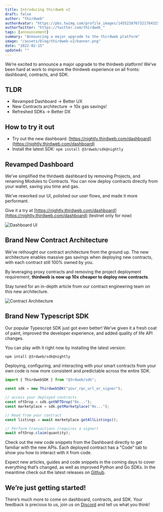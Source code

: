 ```yaml
---
title: Introducing thirdweb v2
draft: false
author: "thirdweb"
authorAvatar: "https://pbs.twimg.com/profile_images/1455238767321784325/Xi_Xwzwg_400x400.jpg"
authorTwitter: "https://twitter.com/thirdweb_"
tags: [announcement]
summary: "Announcing a major upgrade to the thirdweb platform"
image: "/assets/blog/thirdweb-v2/banner.png"
date: "2022-02-15"
updated: ""
---
```


We’re excited to announce a major upgrade to the thirdweb platform! We’ve been hard at work to improve the thirdweb experience on all fronts: dashboard, contracts, and SDK. 

## TLDR

- Revamped Dashboard → Better UX
- New Contracts architecture → 10x gas savings!
- Refreshed SDKs → Better DX


## How to try it out

- Try out the new dashboard: [https://nightly.thirdweb.com/dashboard](https://nightly.thirdweb.com/dashboard)
- Install the latest SDK: `npm install @3rdweb/sdk@nightly`


## Revamped Dashboard

We’ve simplified the thirdweb dashboard by removing Projects, and renaming Modules to Contracts. You can now deploy contracts directly from your wallet, saving you time and gas.

We’ve reworked our UI, polished our user flows, and made it more performant.

Give it a try at [https://nightly.thirdweb.com/dashboard](https://nightly.thirdweb.com/dashboard) (testnet only for now)

![Dashboard UI](/assets/blog/thirdweb-v2/dashboard.png)


## Brand New Contract Architecture

We’ve rethought our contract architecture from the ground up. The new architecture enables massive gas savings when deploying new contracts, with each contract still 100% owned by you. 

By leveraging proxy contracts and removing the project deployment requirement, **thirdweb is now up 10x cheaper to deploy new contracts**.

Stay tuned for an in-depth article from our contract engineering team on this new architecture.

![Contract Architecture](/assets/blog/thirdweb-v2/contract-architecture.png)


## Brand New Typescript SDK

Our popular Typescript SDK just got even better! We’ve given it a fresh coat of paint, improved the developer experience, and added quality of life API changes.

You can play with it right now by installing the latest version:

```bash
npm intall @3rdweb/sdk@nightly
```

Deploying, configuring, and interacting with your smart contracts from your own code is now more consistent and predictable across the entire SDK.

```javascript
import { ThirdwebSDK } from "@3rdweb/sdk";

const sdk = new ThirdwebSDK("your_rpc_url_or_signer");

// access your deployed contracts
const nftDrop = sdk.getNFTDrop("0x...");
const marketplace = sdk.getMarketplace("0x...");

// Read from your contract
const listings = await marketplace.getAllListings();

// Perform transactions (requires a signer)
await nftDrop.claim(quantity);
```

Check out the new code snippets from the Dashboard directly to get familiar with the new APIs. Each deployed contract has a "Code" tab to show you how to interact with it from code.

Expect new articles, guides and code snippets in the coming days to cover everything that’s changed, as well as improved Python and Go SDKs. In the meantime check out the latest releases on [Github](https://github.com/nftlabs/nftlabs-sdk-ts/tree/v2).

## We’re just getting started!

There’s much more to come on dashboard, contracts, and SDK. Your feedback is precious to us, join us on [Discord](http://discord.gg/thirdweb) and tell us what you think!